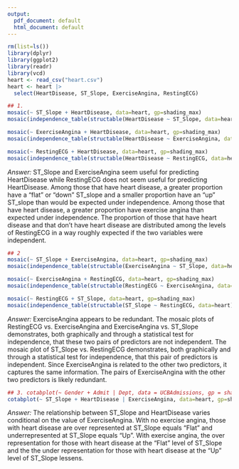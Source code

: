 ```yaml
---
output:
  pdf_document: default
  html_document: default
---
```


```r
rm(list=ls())
library(dplyr)
library(ggplot2)
library(readr)
library(vcd)
heart <- read_csv("heart.csv")
heart <- heart |>
  select(HeartDisease, ST_Slope, ExerciseAngina, RestingECG)
```

```r
## 1.
mosaic(~ ST_Slope + HeartDisease, data=heart, gp=shading_max)
mosaic(independence_table(structable(HeartDisease ~ ST_Slope, data=heart)))

mosaic(~ ExerciseAngina + HeartDisease, data=heart, gp=shading_max)
mosaic(independence_table(structable(HeartDisease ~ ExerciseAngina, data=heart)))

mosaic(~ RestingECG + HeartDisease, data=heart, gp=shading_max)
mosaic(independence_table(structable(HeartDisease ~ RestingECG, data=heart)))
```

*Answer:* ST_Slope and ExerciseAngina seem useful for predicting HeartDisease while RestingECG does not seem useful for predicting HeartDisease. Among those that have heart disease, a greater proportion have a "flat" or "down" ST_slope and a smaller proportion have an "up" ST_slope than would be expected under independence. Among those that have heart disease, a greater proportion have exercise angina than expected under independence. The proportion of those that have heart disease and that don't have heart disease are distributed among the levels of RestingECG in a way roughly expected if the two variables were independent. 

```r
## 2
mosaic(~ ST_Slope + ExerciseAngina, data=heart, gp=shading_max)
mosaic(independence_table(structable(ExerciseAngina ~ ST_Slope, data=heart)))

mosaic(~ ExerciseAngina + RestingECG, data=heart, gp=shading_max)
mosaic(independence_table(structable(RestingECG ~ ExerciseAngina, data=heart)))

mosaic(~ RestingECG + ST_Slope, data=heart, gp=shading_max)
mosaic(independence_table(structable(ST_Slope ~ RestingECG, data=heart)))
```

*Answer:* ExerciseAngina appears to be redundant. The mosaic plots of RestingECG vs. ExerciseAngina and ExerciseAngina vs. ST_Slope demonstrates, both graphically and through a statistical test for independence, that these two pairs of predictors are not independent. The mosaic plot of ST_Slope vs. RestingECG demonstrates, both graphically and through a statistical test for independence, that this pair of predictors is independent. Since ExerciseAngina is related to the other two predictors, it captures the same information. The pairs of ExerciseAngina with the other two predictors is likely redundant. 

```r
## 3. cotabplot(~ Gender + Admit | Dept, data = UCBAdmissions, gp = shading_max, margins = rep(0, 4))
cotabplot(~ ST_Slope + HeartDisease | ExerciseAngina, data=heart, gp=shading_max)
```

*Answer:* The relationship between ST_Slope and HeartDisease varies conditional on the value of ExerciseAngina. With no exercise angina, those with heart disease are over represented at ST_Slope equals "Flat" and underrepresented at ST_Slope equals "Up". With exercise angina, the over representation for those with heart disease at the "Flat" level of ST_Slope and the the under representation for those with heart disease at the "Up" level of ST_Slope lessens. 
